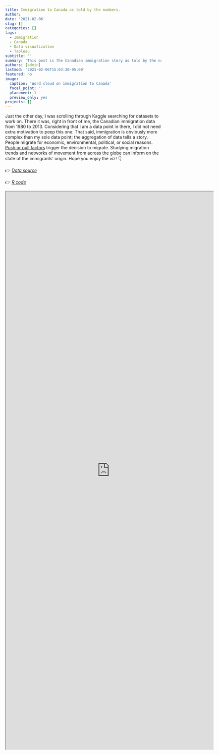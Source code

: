 ```yaml
---
title: Immigration to Canada as told by the numbers.
author: 
date: '2021-02-06'
slug: []
categories: []
tags:
  - Immigration
  - Canada
  - Data visualization
  - Tableau
subtitle: ''
summary: 'This post is the Canadian immigration story as told by the numbers from 1930 till 2013. The visuals are interactive, so go ahead and have some fun with it. I provide a walkthrough of my analysis with accompanying R codes.'
authors: [admin]
lastmod: '2021-02-06T15:03:30-05:00'
featured: no
image:
  caption: 'Word cloud on immigration to Canada'
  focal_point: ''
  placement: 1
  preview_only: yes
projects: []
---
```


Just the other day, I was scrolling through Kaggle searching for datasets to work on. There it was, right in front of me, the Canadian immigration data from 1980 to 2013. Considering that I am a data point in there, I did not need extra motivation to peep this one. That said, immigration is obviously more complex than my sole data point; the aggregation of data tells a story. People migrate for economic, environmental, political, or social reasons. [Push or pull factors](https://www.bbc.co.uk/bitesize/guides/z8x6wxs/revision/2) trigger the decision to migrate. Studying migration trends and networks of movement from across the globe can inform on the state of the immigrants' origin. Hope you enjoy the viz! 👇

👉 _[Data source](https://www.kaggle.com/roshansharma/immigration-to-canada-ibm-dataset)_

👉 _[R code](https://github.com/dijiagberien/Immigration.to.Canada/blob/main/script.one.R)_

<iframe align = "center" width = "670" height = "1800"
src="https://public.tableau.com/views/ImmigrationtoCanadafrom1990to2013/Dashboard2?:language=en&:display_count=y&publish=yes&:origin=viz_share_link"/>
